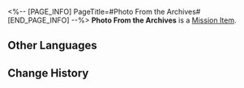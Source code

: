<%-- [PAGE_INFO]
PageTitle=#Photo From the Archives#
[END_PAGE_INFO] --%>
{{Item Infobox
|id          = 140478
|image       = Item Photo From the Archives.png{{subst:void|<!--$UPLOAD:<<SpriteOutput/ItemFigures/140478.png>-<Item Photo From the Archives.png>-<Item Icons>>-->}}
|type        = Mission Item
|invCategory = Missions
|rarity      = 3
|effect      = 
|description = An old photograph. It looks dated, with four young figures printed on its faded yellow photo paper.
}}
'''Photo From the Archives''' is a [[Mission Item]].

==Other Languages==
{{Other Languages
|en   = Photo From the Archives
|zhs  = 档案中的照片
|zht  = 檔案中的照片
|ja   = ファイルの中の写真
|ko   = 아카이브 속 사진
|es   = Fotografía de los archivos
|fr   = Photo provenant des archives
|ru   = Фотография из архива
|th   = รูปถ่ายจากเอกสาร
|vi   = Tấm Ảnh Trong Hồ Sơ
|de   = Foto aus dem Archiv
|id   = Foto dari Arsip
|pt   = Fotografia dos Arquivos
}}

==Change History==
{{Change History|2.2}}